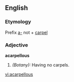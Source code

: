 ==English==

===Etymology===
Prefix [[a-]] not + [[carpel]]
===Adjective===
'''acarpellous'''

#''(Botany):'' Having no carpels.

[[vi:acarpellous]]
